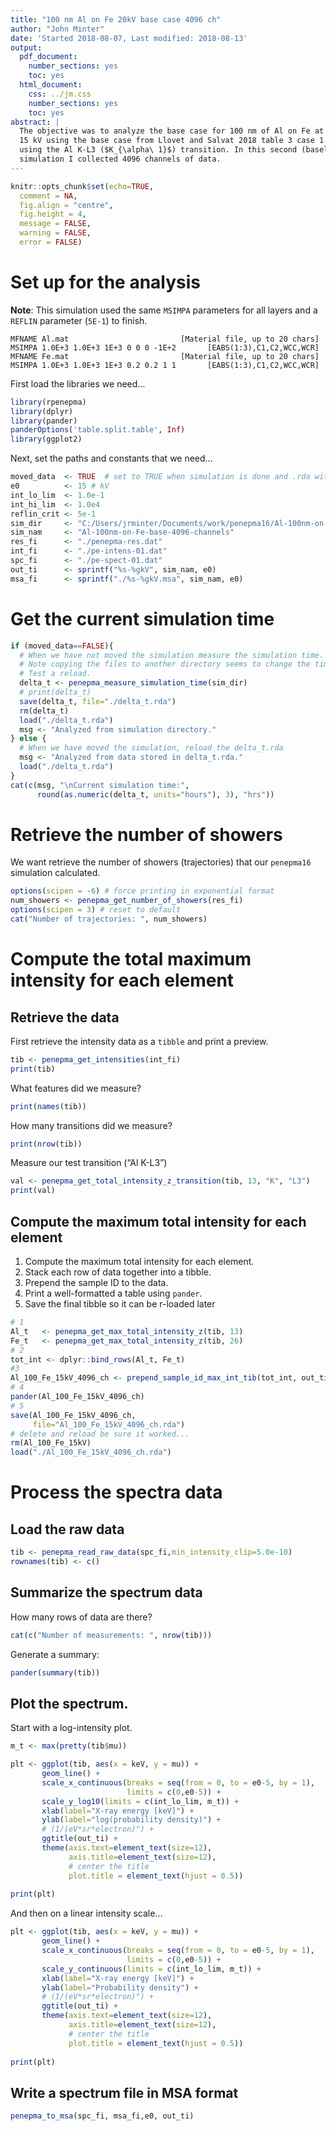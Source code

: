 ```yaml
---
title: "100 nm Al on Fe 20kV base case 4096 ch"
author: "John Minter"
date: 'Started 2018-08-07, Last modified: 2018-08-13'
output:
  pdf_document:
    number_sections: yes
    toc: yes
  html_document:
    css: ../jm.css
    number_sections: yes
    toc: yes
abstract: |
  The objective was to analyze the base case for 100 nm of Al on Fe at
  15 kV using the base case from Llovet and Salvat 2018 table 3 case 1
  using the Al K-L3 ($K_{\alpha\ 1}$) transition. In this second (baseline)
  simulation I collected 4096 channels of data.
---
```


```r
knitr::opts_chunk$set(echo=TRUE,
  comment = NA,
  fig.align = "centre",
  fig.height = 4,
  message = FALSE,
  warning = FALSE,
  error = FALSE)
```

# Set up for the analysis

**Note**: This simulation used the same `MSIMPA` parameters for all layers
and a `REFLIN` parameter (`5E-1`) to finish.

```
MFNAME Al.mat                         [Material file, up to 20 chars]
MSIMPA 1.0E+3 1.0E+3 1E+3 0 0 0 -1E+2       [EABS(1:3),C1,C2,WCC,WCR]
MFNAME Fe.mat                         [Material file, up to 20 chars]
MSIMPA 1.0E+3 1.0E+3 1E+3 0.2 0.2 1 1       [EABS(1:3),C1,C2,WCC,WCR]
```

First load the libraries we need...

```r
library(rpenepma)
library(dplyr)
library(pander)
panderOptions('table.split.table', Inf)
library(ggplot2)
```

Next, set the paths and constants that we need...

```r
moved_data  <- TRUE  # set to TRUE when simulation is done and .rda with data is moved...
e0          <- 15 # kV
int_lo_lim  <- 1.0e-1
int_hi_lim  <- 1.0e4
reflin_crit <- 5e-1
sim_dir     <- "C:/Users/jrminter/Documents/work/penepma16/Al-100nm-on-Fe/Al_100_Fe_15kV_4096_ch"
sim_nam     <- "Al-100nm-on-Fe-base-4096-channels"
res_fi      <- "./penepma-res.dat"
int_fi      <- "./pe-intens-01.dat"
spc_fi      <- "./pe-spect-01.dat"
out_ti      <- sprintf("%s-%gkV", sim_nam, e0)
msa_fi      <- sprintf("./%s-%gkV.msa", sim_nam, e0)
```


# Get the current simulation time

```r
if (moved_data==FALSE){
  # When we have not moved the simulation measure the simulation time.
  # Note copying the files to another directory seems to change the time
  # Test a reload.
  delta_t <- penepma_measure_simulation_time(sim_dir)
  # print(delta_t)
  save(delta_t, file="./delta_t.rda")
  rm(delta_t)
  load("./delta_t.rda")
  msg <- "Analyzed from simulation directory."
} else {
  # When we have moved the simulation, reload the delta_t.rda
  msg <- "Analyzed from data stored in delta_t.rda."
  load("./delta_t.rda")	
}
cat(c(msg, "\nCurrent simulation time:",
      round(as.numeric(delta_t, units="hours"), 3), "hrs"))

```

# Retrieve the number of showers

We want retrieve the number of showers (trajectories) that our `penepma16`
simulation calculated.

```r
options(scipen = -6) # force printing in exponential format
num_showers <- penepma_get_number_of_showers(res_fi)
options(scipen = 3) # reset to default
cat("Number of trajectories: ", num_showers)
```

# Compute the total maximum intensity for each element

## Retrieve the data

First retrieve the intensity data as a `tibble` and print a preview.

```r
tib <- penepma_get_intensities(int_fi)
print(tib)
```

What features did we measure?

```r
print(names(tib))
```

How many transitions did we measure?

```r
print(nrow(tib))
```

Measure our test transition ("Al K-L3")

```r
val <- penepma_get_total_intensity_z_transition(tib, 13, "K", "L3")
print(val)
```



## Compute the maximum total intensity for each element

1. Compute the maximum total intensity for each element.
2. Stack each row of data together into a tibble.
3. Prepend the sample ID to the data.
4. Print a well-formatted a table using `pander`.
5. Save the final tibble so it can be r-loaded later

```r
# 1
Al_t   <- penepma_get_max_total_intensity_z(tib, 13)
Fe_t   <- penepma_get_max_total_intensity_z(tib, 26)
# 2
tot_int <- dplyr::bind_rows(Al_t, Fe_t)
#3 
Al_100_Fe_15kV_4096_ch <- prepend_sample_id_max_int_tib(tot_int, out_ti)
# 4
pander(Al_100_Fe_15kV_4096_ch)
# 5
save(Al_100_Fe_15kV_4096_ch,
     file="Al_100_Fe_15kV_4096_ch.rda")
# delete and reload be sure it worked...
rm(Al_100_Fe_15kV)
load("./Al_100_Fe_15kV_4096_ch.rda")
```

# Process the spectra data

## Load the raw data

```r
tib <- penepma_read_raw_data(spc_fi,min_intensity_clip=5.0e-10)
rownames(tib) <- c()
```

## Summarize the spectrum data

How many rows of data are there?

```r
cat(c("Number of measurements: ", nrow(tib)))
```

Generate a summary:

```r
pander(summary(tib))
```

## Plot the spectrum.

Start with a log-intensity plot.


```r
m_t <- max(pretty(tib$mu))

plt <- ggplot(tib, aes(x = keV, y = mu)) +
       geom_line() + 
       scale_x_continuous(breaks = seq(from = 0, to = e0-5, by = 1),
                          limits = c(0,e0-5)) +
       scale_y_log10(limits = c(int_lo_lim, m_t)) +
       xlab(label="X-ray energy [keV]") +
       ylab(label="log(probability density)") +
       # (1/(eV*sr*electron)") +
       ggtitle(out_ti) +
       theme(axis.text=element_text(size=12),
             axis.title=element_text(size=12),
             # center the title
             plot.title = element_text(hjust = 0.5))
       
print(plt)
```
And then on a linear intensity scale...

```r

plt <- ggplot(tib, aes(x = keV, y = mu)) +
       geom_line() + 
       scale_x_continuous(breaks = seq(from = 0, to = e0-5, by = 1),
                          limits = c(0,e0-5)) +
       scale_y_continuous(limits = c(int_lo_lim, m_t)) +
       xlab(label="X-ray energy [keV]") +
       ylab(label="Probability density") +
       # (1/(eV*sr*electron)") +
       ggtitle(out_ti) +
       theme(axis.text=element_text(size=12),
             axis.title=element_text(size=12),
             # center the title
             plot.title = element_text(hjust = 0.5))
       
print(plt)
```

## Write a spectrum file in MSA format

```r
penepma_to_msa(spc_fi, msa_fi,e0, out_ti)
```


